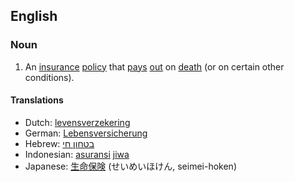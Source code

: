 ==English==

===Noun===
{{en-noun|sg=[[life]] [[assurance]]|-}}

# An [[insurance]] [[policy]] that [[pay]]s [[out]] on [[death]] (or on certain other conditions).

====Translations====
*Dutch: [[levensverzekering]] {{f}}
*German: [[Lebensversicherung]] {{f}}
*Hebrew: [[בטחון חי]] {{m}}
*Indonesian: [[asuransi]] [[jiwa]]
*Japanese: [[生命保険]] (せいめいほけん, seimei-hoken)